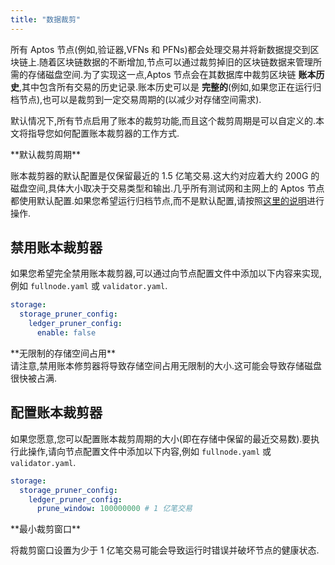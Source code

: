 ```yaml
---
title: "数据裁剪"
---
```







所有 Aptos 节点(例如,验证器,VFNs 和 PFNs)都会处理交易并将新数据提交到区块链上.随着区块链数据的不断增加,节点可以通过裁剪掉旧的区块链数据来管理所需的存储磁盘空间.为了实现这一点,Aptos 节点会在其数据库中裁剪区块链 **账本历史**,其中包含所有交易的历史记录.账本历史可以是 **完整的**(例如,如果您正在运行归档节点),也可以是裁剪到一定交易周期的(以减少对存储空间需求).

默认情况下,所有节点启用了账本的裁剪功能,而且这个裁剪周期是可以自定义的.本文将指导您如何配置账本裁剪器的工作方式.

<Aside type="caution">
  **默认裁剪周期**

  账本裁剪器的默认配置是仅保留最近的 1.5 亿笔交易.这大约对应着大约 200G 的磁盘空间,具体大小取决于交易类型和输出.几乎所有测试网和主网上的 Aptos 节点都使用默认配置.如果您希望运行归档节点,而不是默认配置,请按照[这里的说明](/zh/network/nodes/configure/state-sync.mdx#archival-pfns)进行操作.
</Aside>

## 禁用账本裁剪器

如果您希望完全禁用账本裁剪器,可以通过向节点配置文件中添加以下内容来实现,例如 `fullnode.yaml` 或 `validator.yaml`.

```yaml filename="fullnode.yaml"
storage:
  storage_pruner_config:
    ledger_pruner_config:
      enable: false
```

<Aside type="caution">
  **无限制的存储空间占用**<br />
  请注意,禁用账本修剪器将导致存储空间占用无限制的大小.这可能会导致存储磁盘很快被占满.
</Aside>

## 配置账本裁剪器

如果您愿意,您可以配置账本裁剪周期的大小(即在存储中保留的最近交易数).要执行此操作,请向节点配置文件中添加以下内容,例如 `fullnode.yaml` 或 `validator.yaml`.

```yaml filename="fullnode.yaml"
storage:
  storage_pruner_config:
    ledger_pruner_config:
      prune_window: 100000000 # 1 亿笔交易
```

<Aside type="caution">
  **最小裁剪窗口**<br />

  将裁剪窗口设置为少于 1 亿笔交易可能会导致运行时错误并破坏节点的健康状态.
</Aside>
